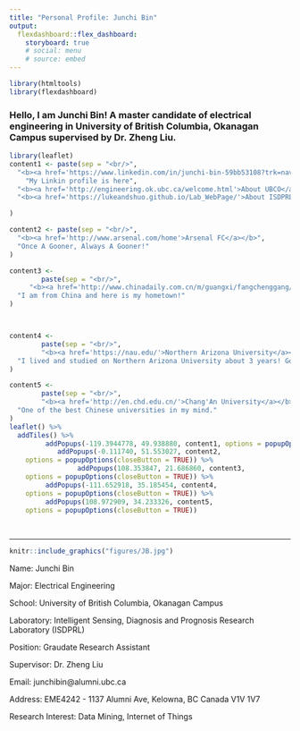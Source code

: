 ---
title: "Personal Profile: Junchi Bin"
output: 
  flexdashboard::flex_dashboard:
    storyboard: true
    # social: menu
    # source: embed
---

```{r setup, include=FALSE}
library(htmltools)
library(flexdashboard)
```

### Hello, I am Junchi Bin! A master candidate of electrical engineering in University of British Columbia, Okanagan Campus supervised by Dr. Zheng Liu. 

```{r}
library(leaflet)
content1 <- paste(sep = "<br/>",
  "<b><a href='https://www.linkedin.com/in/junchi-bin-59bb53108?trk=nav_responsive_tab_profile_pic'>Junchi Bin</a></b>",
    "My Linkin profile is here",
  "<b><a href='http://engineering.ok.ubc.ca/welcome.html'>About UBCO</a></b>",
  "<b><a href='https://lukeandshuo.github.io/Lab_WebPage/'>About ISDPRL</a></b>"

)

content2 <- paste(sep = "<br/>",
  "<b><a href='http://www.arsenal.com/home'>Arsenal FC</a></b>",
  "Once A Gooner, Always A Gooner!"
)

content3 <- 
        paste(sep = "<br/>",
     "<b><a href='http://www.chinadaily.com.cn/m/guangxi/fangchenggang/'>Fangchenggang City</a></b>",   
  "I am from China and here is my hometown!"
)



content4 <- 
        paste(sep = "<br/>",
        "<b><a href='https://nau.edu/'>Northern Arizona University</a></b>",
  "I lived and studied on Northern Arizona University about 3 years! Go Lumberjacks!"
)

content5 <- 
        paste(sep = "<br/>",
        "<b><a href='http://en.chd.edu.cn/'>Chang'An University</a></b>",
  "One of the best Chinese universities in my mind."
)
leaflet() %>%
  addTiles() %>%
         addPopups(-119.3944778, 49.938880, content1, options = popupOptions(closeButton = TRUE))%>%
            addPopups(-0.111740, 51.553027, content2,
    options = popupOptions(closeButton = TRUE)) %>%
                 addPopups(108.353847, 21.686860, content3,
    options = popupOptions(closeButton = TRUE)) %>%
         addPopups(-111.652918, 35.185454, content4,
    options = popupOptions(closeButton = TRUE)) %>%
         addPopups(108.972909, 34.233326, content5,
    options = popupOptions(closeButton = TRUE))
  
        
```



***




```{r, out.width = "290px"}
knitr::include_graphics("figures/JB.jpg")
```

Name: Junchi Bin

Major: Electrical Engineering

School: University of British Columbia, Okanagan Campus

Laboratory: Intelligent Sensing, Diagnosis and Prognosis Research Laboratory (ISDPRL)

Position: Graudate Research Assistant

Supervisor: Dr. Zheng Liu

Email: junchibin@alumni.ubc.ca

Address: EME4242 - 1137 Alumni Ave, Kelowna, BC Canada V1V 1V7

Research Interest: Data Mining, Internet of Things


<!-- ### Automated Valuation Model (AVM) is a cooperative project with team Data Nerds in order to analyze real-estate data in North America. The plot below is a scatter plot for some features. -->



<!-- ```{r} -->

<!-- knitr::include_graphics("figures/Rplot.png") -->

<!-- ``` -->

<!-- *** -->

<!-- ```{r, out.width = "290px"} -->
<!-- knitr::include_graphics("figures/JB.jpg") -->
<!-- ``` -->

<!-- Name: Junchi Bin -->

<!-- Major: Electrical Engineering -->

<!-- School: University of British Columbia, Okanagan Campus -->

<!-- Laboratory: Intelligent Sensing, Diagnosis and Prognosis Research Laboratory (ISDPRL) -->

<!-- Position: Graudate Research Assistant -->

<!-- Supervisor: Dr. Zheng Liu -->

<!-- Email: junchibin@alumni.ubc.ca -->

<!-- Address: EME4242 - 1137 Alumni Ave, Kelowna, BC Canada V1V 1V7 -->

<!-- Research Interest: Data Mining, Internet of Things -->



<!-- ### Internet of things (IoT) is another proeject we are working on. Sensors and communication modules are under experiments. The monitoring center will be updated soon. -->

<!-- ```{r, out.width = "290px"} -->
<!-- knitr::include_graphics("figures/TBC.png") -->
<!-- ``` -->

<!-- *** -->
<!-- ```{r, out.width = "290px"} -->
<!-- knitr::include_graphics("figures/JB.jpg") -->
<!-- ``` -->

<!-- Name: Junchi Bin -->

<!-- Major: Electrical Engineering -->

<!-- School: University of British Columbia, Okanagan Campus -->

<!-- Laboratory: Intelligent Sensing, Diagnosis and Prognosis Research Laboratory (ISDPRL) -->

<!-- Position: Graudate Research Assistant -->

<!-- Supervisor: Dr. Zheng Liu -->

<!-- Email: junchibin@alumni.ubc.ca -->

<!-- Address: EME4242 - 1137 Alumni Ave, Kelowna, BC Canada V1V 1V7 -->

<!-- Research Interest: Data Mining, Internet of Things -->
